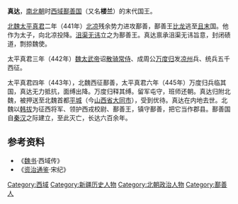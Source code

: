 '''真达'''，[[南北朝|南北朝]]时[[西域|西域]][[鄯善国|鄯善国]]（又名'''楼兰'''）的末代国王。

[[北魏|北魏]][[太平真君|太平真君]]二年（441年）[[北凉|北凉]]残余势力进攻鄯善，鄯善王[[比龍_(鄯善)|比龙]]逃至[[且末|且末]]国。他作为太子，向北凉投降。[[沮渠无讳|沮渠无讳]]立之为鄯善王。真达禀承沮渠无讳旨意，封闭碛道，剽掠魏使。

太平真君三年（442年）[[魏太武帝|魏太武帝]]诏[[散骑常侍|散骑常侍]]、成周公[[万度归|万度归]]发[[凉州|凉州]]兵、统兵五千西征。

太平真君四年（443年），北魏西征鄯善，太平真君六年（445年）万度归兵临其国，真达无力抵抗，面缚出降。万度归释其缚。留军屯守，班师还朝。真达归附北魏，被押送至北魏首都[[平城遗址|平城]]（今[[山西省|山西省]][[大同市|大同市]]），受到优待。真达在内地去世。北魏以[[韩牧|韩拔]]为征西将军、领护西戎校尉、鄯善王，镇守鄯善，把它当作郡县。鄯善国自[[秦汉|秦汉]]之际建立，至此灭亡，长达六百余年。

==参考资料==
*《[[魏书|魏书]]·西域传》
*《[[资治通鉴|资治通鉴]]·宋纪》
[[Category:西域|Category:西域]]
[[Category:新疆历史人物|Category:新疆历史人物]]
[[Category:北朝政治人物|Category:北朝政治人物]]
[[Category:鄯善人|Category:鄯善人]]